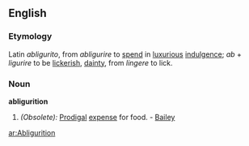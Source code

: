 ==English==

===Etymology===
Latin ''abligurito'', from ''abligurire'' to [[spend]] in [[luxurious]] [[indulgence]]; ''ab'' + ''ligurire'' to be [[lickerish]], [[dainty]], from ''lingere'' to lick.

===Noun===
'''abligurition'''

#''(Obsolete):'' [[Prodigal]] [[expense]] for food. - [[Bailey]]

[[ar:Abligurition]]